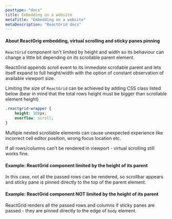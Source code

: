 ```yaml
---
posttype: "docs"
title: Embedding on a website
metaTitle: "Embedding on a website"
metaDescription: "ReactGrid docs"
---
```


#### About ReactGrig embedding, virtual scrolling and sticky panes pinning

`ReactGrid` component isn't limited by height and width so its behaviour can change a little bit depending on its scrollable parent element.

ReactGrid appends scroll event to its immediate scrollable parent and lets itself expand to full height/width with the option of
constant observation of available viewport size.

Limiting the size of `ReactGrid` can be achieved by adding CSS class listed below 
(bear in mind that the total rows height must be bigger than scrollable element height)

```css
.reactgrid-wrapper {
    height: 100px;
    overflow: scroll;
}
```

Multiple nested scrollable elements can cause unexpected experience like incorrect cell editor position, wrong focus location etc.


<Callout color="info">
	If all rows/columns can't be rendered in viewport - virtual scrolling still works fine.
</Callout>

#### Example: ReactGrid component limited by the height of its parent

<div className={'py-4'}>
    <LimitedHeightByParentSample/>
</div>  

In this case, not all the passed rows can be rendered, so scrollbar appears and sticky pane is pinned directly to the top of the 
parent element. 

#### Example: ReactGrid component NOT limited by the height of its parent

<div className={'py-4'}>
    <NotLimitedHeightByParentSample />
</div>    

ReactGrid renders all the passed rows and columns if sticky panes are passed - they are pinned directly to the edge 
of `body` element.